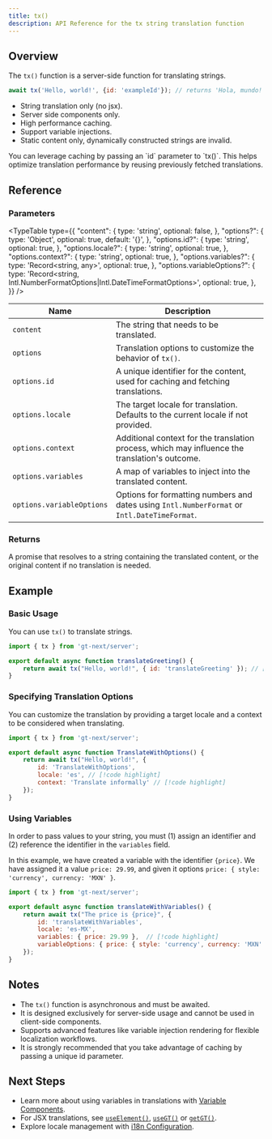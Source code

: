```yaml
---
title: tx()
description: API Reference for the tx string translation function
---
```


## Overview

The `tx()` function is a server-side function for translating strings.
```jsx
await tx('Hello, world!', {id: 'exampleId'}); // returns 'Hola, mundo!'
```

 * String translation only (no jsx).
 * Server side components only.
 * High performance caching.
 * Support variable injections.
 * Static content only, dynamically constructed strings are invalid.

<Callout>
    You can leverage caching by passing an `id` parameter to `tx()`.
    This helps optimize translation performance by reusing previously fetched translations.
</Callout>

## Reference

### Parameters

<TypeTable
  type={{
    "content": {
        type: 'string',
        optional: false,
    },
    "options?": {
        type: 'Object',
        optional: true,
        default: '{}',
    },
    "options.id?": {
        type: 'string',
        optional: true,
    },
    "options.locale?": {
        type: 'string',
        optional: true,
    },
    "options.context?": {
        type: 'string',
        optional: true,
    },
    "options.variables?": {
        type: 'Record<string, any>',
        optional: true,
    },
    "options.variableOptions?": {
        type: 'Record<string, Intl.NumberFormatOptions|Intl.DateTimeFormatOptions>',
        optional: true,
    },
  }}
/>


| Name                  | Description                                                                 |
|-----------------------|-----------------------------------------------------------------------------|
| `content`             | The string that needs to be translated.                                     |
| `options`            | Translation options to customize the behavior of `tx()`.                    |
| `options.id`         | A unique identifier for the content, used for caching and fetching translations. |
| `options.locale`     | The target locale for translation. Defaults to the current locale if not provided. |
| `options.context`    | Additional context for the translation process, which may influence the translation's outcome. |
| `options.variables`  | A map of variables to inject into the translated content.                   |
| `options.variableOptions` | Options for formatting numbers and dates using `Intl.NumberFormat` or `Intl.DateTimeFormat`. |

### Returns

A promise that resolves to a string containing the translated content, or the original content if no translation is needed.

## Example

### Basic Usage

You can use `tx()` to translate strings.

```javascript title="src/components/translateGreeting.jsx" copy
import { tx } from 'gt-next/server';

export default async function translateGreeting() {
    return await tx("Hello, world!", { id: 'translateGreeting' }); // [!code highlight]
}
```

### Specifying Translation Options

You can customize the translation by providing a target locale and a context to be considered when translating.

```javascript title="TranslateWithOptions.jsx" copy
import { tx } from 'gt-next/server';

export default async function TranslateWithOptions() {
    return await tx("Hello, world!", {
        id: 'TranslateWithOptions',
        locale: 'es', // [!code highlight]
        context: 'Translate informally' // [!code highlight]
    });
}
```

### Using Variables

In order to pass values to your string, you must (1) assign an identifier and (2) reference the identifier in the `variables` field.


In this example, we have created a variable with the identifier `{price}`.
We have assigned it a value `price: 29.99`, and given it options `price: { style: 'currency', currency: 'MXN' }`.
```jsx title="translateWithVariables.js" copy
import { tx } from 'gt-next/server';

export default async function translateWithVariables() {
    return await tx("The price is {price}", {
        id: 'translateWithVariables',
        locale: 'es-MX', 
        variables: { price: 29.99 },  // [!code highlight]
        variableOptions: { price: { style: 'currency', currency: 'MXN' } }  // [!code highlight]
    });
}
```

## Notes
 * The `tx()` function is asynchronous and must be awaited.
 * It is designed exclusively for server-side usage and cannot be used in client-side components.
 * Supports advanced features like variable injection rendering for flexible localization workflows.
 * It is strongly recommended that you take advantage of caching by passing a unique id parameter.

## Next Steps
 * Learn more about using variables in translations with [Variable Components](/docs/next/reference/using-variable-components).
 * For JSX translations, see [`useElement()`](/docs/next/api/dictionary/useElement), [`useGT()`](/docs/next/api/dictionary/useGT) or [`getGT()`](/docs/next/api/dictionary/getGT).
 * Explore locale management with [i18n Configuration](/docs/next/references/i18n-configuration).
